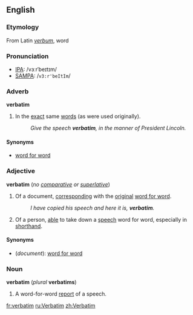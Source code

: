 ==English==
=== Etymology ===
From Latin ''[[verbum]]'', word

===Pronunciation===
*[[IPA]]: /vɜːrˈbeɪtɪm/
*[[SAMPA]]: /<tt>v3:r'beItIm</tt>/

===Adverb===
'''verbatim'''
#In the [[exact]] same [[word]]s (as were used originally).
#:''Give the speech '''verbatim''', in the manner of President Lincoln.''

====Synonyms====
*[[word for word]]

===Adjective===
'''verbatim''' (''no [[comparative]] or [[superlative]]'')

#Of a document, [[corresponding]] with the [[original]] [[word for word]].
#:''I have copied his speech and here it is, '''verbatim'''.''
#Of a person, [[able]] to take down a [[speech]] word for word, especially in [[shorthand]].

====Synonyms====
*(''document''): [[word for word]]

===Noun===
'''verbatim''' (''plural'' '''verbatims''')

#A word-for-word [[report]] of a speech.

[[fr:verbatim]]
[[ru:Verbatim]]
[[zh:Verbatim]]